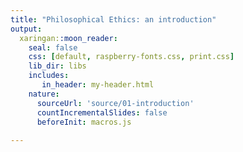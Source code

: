 ```yaml
---
title: "Philosophical Ethics: an introduction"
output:
  xaringan::moon_reader:
    seal: false
    css: [default, raspberry-fonts.css, print.css]
    lib_dir: libs
    includes:
       in_header: my-header.html
    nature:
      sourceUrl: 'source/01-introduction'
      countIncrementalSlides: false
      beforeInit: macros.js
      
---
```

